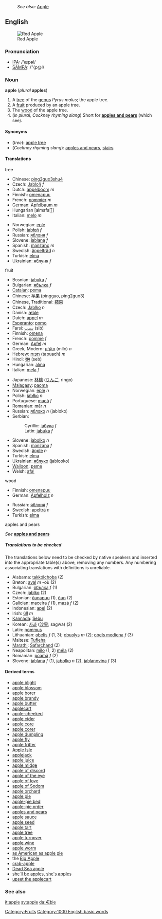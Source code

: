 :''See also:'' [[Apple]]
==English==
[[Image:Apple 26.jpg|thumb|Red Apple]]
=== Pronunciation ===
*[[IPA]]: /'æpəl/
*[[SAMPA]]: /"{p@l/

=== Noun ===
[[Category:Fruits]]
'''apple''' (''plural'' '''apples''')
# A [[tree]] of the [[genus]] ''Pyrus malus''; the apple tree.
# A [[fruit]] produced by an apple tree.
# The [[wood]] of the apple tree.
#(''in plural; Cockney rhyming slang'') Short for '''[[apples and pears]]''' (which see).

====Synonyms====
*(''tree''): [[apple tree]]
*(''Cockney rhyming slang''): [[apples and pears]], [[stairs]]

====Translations====

;tree
{{top}}
<!--Put translations for languages from A to I here-->
*Chinese: [[ping2guo3shu4]]
*Czech: [[Jabloň]] ''f''
*Dutch: [[appelboom]] ''m''
*Finnish: [[omenapuu]]
*French: [[pommier]] ''m''
*German: [[Apfelbaum]] ''m''
*Hungarian [almafa[]]
*Italian: [[melo]] ''m''
{{mid}}
<!--Put translations for languages from J to Z here-->
*Norwegian: [[eple]] 
*Polish: [[jabłoń]] ''f''
*Russian: [[яблоня]] ''f''
*Slovene: [[jablana]] ''f''
*Spanish: [[manzano]] ''m''
*Swedish: [[äppelträd]] ''n''
*Turkish: [[elma]]
*Ukrainian: [[яблуня]] ''f''
{{bottom}}

;fruit
{{top}}
<!--Put translations for languages from A to I here-->
*Bosnian: [[jabuka]] ''f''
*Bulgarian: [[ябълка]] ''f''
*[[Catalan]]: [[poma]]
*Chinese: [[苹果]] (pingguo, ping2guo3)
*Chinese, Traditional: [[蘋果]]
*Czech: [[Jablko]] ''n''
*Danish: [[æble]]
*Dutch: [[appel#Dutch|appel]] ''m''
*[[Esperanto]]: [[pomo]]
*Farsi: [[سیب]] (sib)
*Finnish: [[omena]]
*French: [[pomme]] ''f''
*German: [[Apfel]] ''m''
*Greek, Modern: [[μήλο]] (mílo) ''n''
*Hebrew: [[תפוח]] (tapuach) ''m''
*Hindi: [[सेब]] (seb)
*Hungarian: [[alma]]
*Italian: [[mela]] ''f''
{{mid}}
<!--Put translations for languages from J to Z here-->
*Japanese: [[林檎]] ([[りんご]], ringo)
*[[Malagasy]]: [[paoma]]
*Norwegian: [[eple]] ''n''
*Polish: [[jabłko]] ''n''
*Portuguese: [[maçã]] ''f''
*Romanian: [[măr]] ''n''
*Russian: [[яблоко]] ''n'' (jabloko)
*Serbian:
*:Cyrillic: [[јабука]] ''f''
*:Latin: [[jabuka]] ''f''
*Slovene: [[jabolko]] ''n''
*Spanish: [[manzana]] ''f''
*Swedish: [[äpple]] ''n''
*Turkish: [[elma]]
*Ukrainian: [[яблуко]] (jablooko)
*[[Walloon]]: [[peme]]
*Welsh: [[afal]]
{{bottom}}

;wood
{{top}}
<!--Put translations for languages from A to I here-->
*Finnish: [[omenapuu]]
*German: [[Apfelholz]] ''n''
{{mid}}
<!--Put translations for languages from J to Z here-->
*Russian: [[яблоня]] ''f''
*Swedish: [[apelträ]] ''n''
*Turkish: [[elma]]
{{bottom}}

;apples and pears
''See'' '''[[apples and pears]]'''

=====Translations to be checked=====
<!--Remove this section once all of the translations below have been moved into the tables above.-->
{{checktrans}}
The translations below need to be checked by native speakers and inserted into the appropriate table(s) above, removing any numbers.  Any numbering associating translations with definitions is unreliable.

*Alabama: [[takkólchoba]] (2)
*Breton: [[aval]] ''m'' -où (2)
*Bulgarian: [[ябълка]] ''f'' (1)
*Czech: [[jablko]] (2)
*Estonian: [[õunapuu]] (1), [[õun]] (2)
*[[Galician]]: [[maceira]] ''f'' (1), [[mazá]] ''f'' (2)
*Indonesian: [[apel]] (2)
*Irish: [[úll]] ''m''
*[[Kannada]]: [[Sebu]]
*Korean: [[사과]] ([[沙果]]; sagwa) (2)
*Latin: [[pommus]]
*Lithuanian: [[obelis]] ''f'' (1, 3); [[obuolys]] ''m'' (2); [[obels mediena]] ''f'' (3)
*Maltese: [[Tufieha]]
*[[Marathi]]: [[Safarchand]] (2)
*Neapolitan: [[mìlo]] (1, 2) [[méla]] (2)
*Romanian: [[poamă]] ''f'' (2)
*Slovene: [[jablana]] ''f'' (1), [[jabolko]] ''n'' (2), [[jablanovina]] ''f'' (3)

====Derived terms====
*[[apple blight]]
*[[apple blossom]]
*[[apple borer]]
*[[apple brandy]]
*[[apple butter]]
*[[applecart]]
*[[apple-cheeked]]
*[[apple cider]]
*[[apple core]]
*[[apple corer]]
*[[apple dumpling]]
*[[apple fly]]
*[[apple fritter]]
*[[Apple Isle]]<!--Australian - Tasmania-->
*[[applejack]]
*[[apple juice]]
*[[apple midge]]
*[[apple of discord]]
*[[apple of the eye]]
*[[apple of love]]
*[[apple of Sodom]]
*[[apple orchard]]
*[[apple pie]]
*[[apple-pie bed]]
*[[apple-pie order]]
*[[apples and pears]]<!--Cockney rhyming slang for "stairs"-->
*[[apple sauce]]
*[[apple seed]]
*[[apple tart]]
*[[apple tree]]
*[[apple turnover]]
*[[apple wine]]
*[[apple worm]]
*[[as American as apple pie]]
*the [[Big Apple]]
*[[crab-apple]]
*[[Dead Sea apple]]
*[[she'll be apples]], [[she's apples]]
*[[upset the applecart]]

=== See also ===
{{Wikipedia}}
[[it:apple]]
[[sv:apple]]
[[da:Æble]]
{{BE-ready}}
[[Category:1000 English basic words]]
